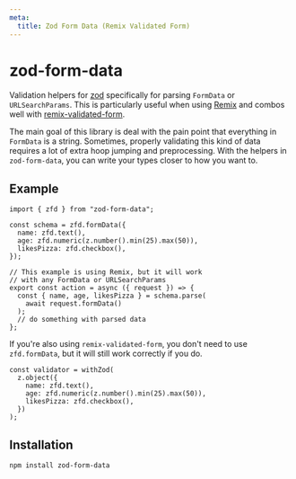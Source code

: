 ```yaml
---
meta:
  title: Zod Form Data (Remix Validated Form)
---
```


# zod-form-data

Validation helpers for [zod](https://github.com/colinhacks/zod)
specifically for parsing `FormData` or `URLSearchParams`.
This is particularly useful when using [Remix](https://github.com/remix-run/remix)
and combos well with [remix-validated-form](/).

The main goal of this library is deal with the pain point that everything in `FormData` is a string.
Sometimes, properly validating this kind of data requires a lot of extra hoop jumping and preprocessing.
With the helpers in `zod-form-data`, you can write your types closer to how you want to.

## Example

```tsx
import { zfd } from "zod-form-data";

const schema = zfd.formData({
  name: zfd.text(),
  age: zfd.numeric(z.number().min(25).max(50)),
  likesPizza: zfd.checkbox(),
});

// This example is using Remix, but it will work
// with any FormData or URLSearchParams
export const action = async ({ request }) => {
  const { name, age, likesPizza } = schema.parse(
    await request.formData()
  );
  // do something with parsed data
};
```

If you're also using `remix-validated-form`, you don't need to use `zfd.formData`,
but it will still work correctly if you do.

```tsx
const validator = withZod(
  z.object({
    name: zfd.text(),
    age: zfd.numeric(z.number().min(25).max(50)),
    likesPizza: zfd.checkbox(),
  })
);
```

## Installation

```bash
npm install zod-form-data
```
